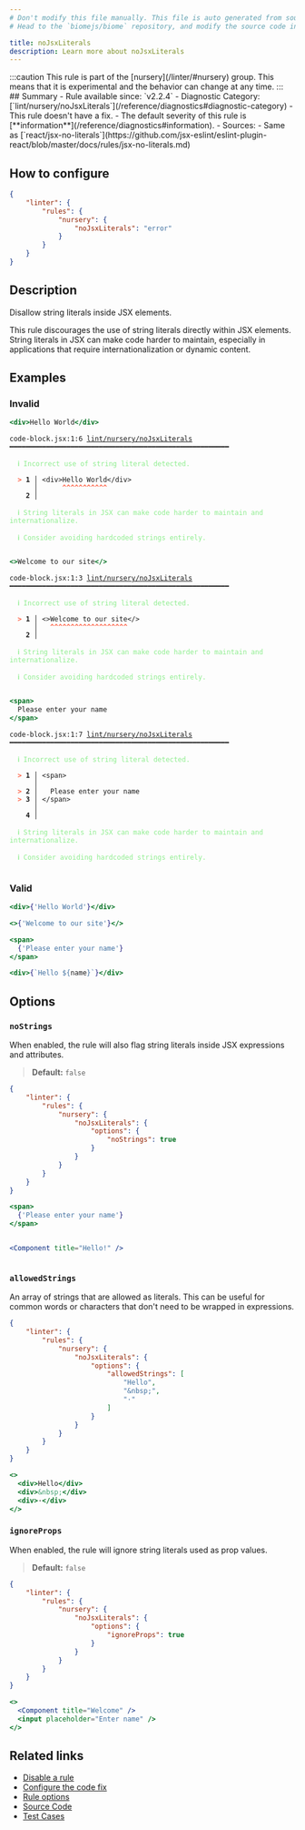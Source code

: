 ```yaml
---
# Don't modify this file manually. This file is auto generated from source, and you will lose your changes next time the website is built.
# Head to the `biomejs/biome` repository, and modify the source code in there.

title: noJsxLiterals
description: Learn more about noJsxLiterals
---
```


<Tabs>
<TabItem label="JSX and TSX" icon="seti:javascript">
:::caution
This rule is part of the [nursery](/linter/#nursery) group. This means that it is experimental and the behavior can change at any time.
:::
## Summary
- Rule available since: `v2.2.4`
- Diagnostic Category: [`lint/nursery/noJsxLiterals`](/reference/diagnostics#diagnostic-category)
- This rule doesn't have a fix.
- The default severity of this rule is [**information**](/reference/diagnostics#information).
- Sources: 
  - Same as [`react/jsx-no-literals`](https://github.com/jsx-eslint/eslint-plugin-react/blob/master/docs/rules/jsx-no-literals.md)

## How to configure
```json title="biome.json"
{
	"linter": {
		"rules": {
			"nursery": {
				"noJsxLiterals": "error"
			}
		}
	}
}

```
## Description
Disallow string literals inside JSX elements.

This rule discourages the use of
string literals directly within JSX elements. String literals in JSX can make code harder
to maintain, especially in applications that require internationalization or dynamic content.

## Examples

### Invalid

```jsx
<div>Hello World</div>
```

<pre class="language-text"><code class="language-text">code-block.jsx:1:6 <a href="https://biomejs.dev/linter/rules/no-jsx-literals">lint/nursery/noJsxLiterals</a> ━━━━━━━━━━━━━━━━━━━━━━━━━━━━━━━━━━━━━━━━━━━━━━━━━━━━━━<br /><br />  <strong><span style="color: lightgreen;">ℹ</span></strong> <span style="color: lightgreen;">Incorrect use of string literal detected.</span><br />  <br />  <strong><span style="color: Tomato;">&gt;</span></strong> <strong>1 │ </strong>&lt;div&gt;Hello World&lt;/div&gt;<br />   <strong>   │ </strong>     <strong><span style="color: Tomato;">^</span></strong><strong><span style="color: Tomato;">^</span></strong><strong><span style="color: Tomato;">^</span></strong><strong><span style="color: Tomato;">^</span></strong><strong><span style="color: Tomato;">^</span></strong><strong><span style="color: Tomato;">^</span></strong><strong><span style="color: Tomato;">^</span></strong><strong><span style="color: Tomato;">^</span></strong><strong><span style="color: Tomato;">^</span></strong><strong><span style="color: Tomato;">^</span></strong><strong><span style="color: Tomato;">^</span></strong><br />    <strong>2 │ </strong><br />  <br />  <strong><span style="color: lightgreen;">ℹ</span></strong> <span style="color: lightgreen;">String literals in JSX can make code harder to maintain and internationalize.</span><br />  <br />  <strong><span style="color: lightgreen;">ℹ</span></strong> <span style="color: lightgreen;">Consider avoiding hardcoded strings entirely.</span><br />  <br /></code></pre>

```jsx
<>Welcome to our site</>
```

<pre class="language-text"><code class="language-text">code-block.jsx:1:3 <a href="https://biomejs.dev/linter/rules/no-jsx-literals">lint/nursery/noJsxLiterals</a> ━━━━━━━━━━━━━━━━━━━━━━━━━━━━━━━━━━━━━━━━━━━━━━━━━━━━━━<br /><br />  <strong><span style="color: lightgreen;">ℹ</span></strong> <span style="color: lightgreen;">Incorrect use of string literal detected.</span><br />  <br />  <strong><span style="color: Tomato;">&gt;</span></strong> <strong>1 │ </strong>&lt;&gt;Welcome to our site&lt;/&gt;<br />   <strong>   │ </strong>  <strong><span style="color: Tomato;">^</span></strong><strong><span style="color: Tomato;">^</span></strong><strong><span style="color: Tomato;">^</span></strong><strong><span style="color: Tomato;">^</span></strong><strong><span style="color: Tomato;">^</span></strong><strong><span style="color: Tomato;">^</span></strong><strong><span style="color: Tomato;">^</span></strong><strong><span style="color: Tomato;">^</span></strong><strong><span style="color: Tomato;">^</span></strong><strong><span style="color: Tomato;">^</span></strong><strong><span style="color: Tomato;">^</span></strong><strong><span style="color: Tomato;">^</span></strong><strong><span style="color: Tomato;">^</span></strong><strong><span style="color: Tomato;">^</span></strong><strong><span style="color: Tomato;">^</span></strong><strong><span style="color: Tomato;">^</span></strong><strong><span style="color: Tomato;">^</span></strong><strong><span style="color: Tomato;">^</span></strong><strong><span style="color: Tomato;">^</span></strong><br />    <strong>2 │ </strong><br />  <br />  <strong><span style="color: lightgreen;">ℹ</span></strong> <span style="color: lightgreen;">String literals in JSX can make code harder to maintain and internationalize.</span><br />  <br />  <strong><span style="color: lightgreen;">ℹ</span></strong> <span style="color: lightgreen;">Consider avoiding hardcoded strings entirely.</span><br />  <br /></code></pre>

```jsx
<span>
  Please enter your name
</span>
```

<pre class="language-text"><code class="language-text">code-block.jsx:1:7 <a href="https://biomejs.dev/linter/rules/no-jsx-literals">lint/nursery/noJsxLiterals</a> ━━━━━━━━━━━━━━━━━━━━━━━━━━━━━━━━━━━━━━━━━━━━━━━━━━━━━━<br /><br />  <strong><span style="color: lightgreen;">ℹ</span></strong> <span style="color: lightgreen;">Incorrect use of string literal detected.</span><br />  <br />  <strong><span style="color: Tomato;">&gt;</span></strong> <strong>1 │ </strong>&lt;span&gt;<br />   <strong>   │ </strong>      <br />  <strong><span style="color: Tomato;">&gt;</span></strong> <strong>2 │ </strong>  Please enter your name<br />  <strong><span style="color: Tomato;">&gt;</span></strong> <strong>3 │ </strong>&lt;/span&gt;<br />   <strong>   │ </strong><br />    <strong>4 │ </strong><br />  <br />  <strong><span style="color: lightgreen;">ℹ</span></strong> <span style="color: lightgreen;">String literals in JSX can make code harder to maintain and internationalize.</span><br />  <br />  <strong><span style="color: lightgreen;">ℹ</span></strong> <span style="color: lightgreen;">Consider avoiding hardcoded strings entirely.</span><br />  <br /></code></pre>

### Valid

```jsx
<div>{'Hello World'}</div>
```

```jsx
<>{'Welcome to our site'}</>
```

```jsx
<span>
  {'Please enter your name'}
</span>
```

```jsx
<div>{`Hello ${name}`}</div>
```

## Options

### `noStrings`

When enabled, the rule will also flag string literals inside JSX expressions and attributes.

>**Default:** `false`


```json title='biome.json'
{
	"linter": {
		"rules": {
			"nursery": {
				"noJsxLiterals": {
					"options": {
						"noStrings": true
					}
				}
			}
		}
	}
}

```

```jsx
<span>
  {'Please enter your name'}
</span>
```

<pre class="language-text"><code class="language-text"></code></pre>

```jsx
<Component title="Hello!" />
```

<pre class="language-text"><code class="language-text"></code></pre>

### `allowedStrings`

An array of strings that are allowed as literals. This can be useful for common words
or characters that don't need to be wrapped in expressions.

```json title='biome.json'
{
	"linter": {
		"rules": {
			"nursery": {
				"noJsxLiterals": {
					"options": {
						"allowedStrings": [
							"Hello",
							"&nbsp;",
							"·"
						]
					}
				}
			}
		}
	}
}

```

```jsx
<>
  <div>Hello</div>
  <div>&nbsp;</div>
  <div>·</div>
</>
```

### `ignoreProps`

When enabled, the rule will ignore string literals used as prop values.

>**Default:** `false`


```json title='biome.json'
{
	"linter": {
		"rules": {
			"nursery": {
				"noJsxLiterals": {
					"options": {
						"ignoreProps": true
					}
				}
			}
		}
	}
}

```

```jsx
<>
  <Component title="Welcome" />
  <input placeholder="Enter name" />
</>
```

## Related links

- [Disable a rule](/linter/#disable-a-rule)
- [Configure the code fix](/linter#configure-the-code-fix)
- [Rule options](/linter/#rule-options)
- [Source Code](https://github.com/biomejs/biome/blob/main/crates/biome_js_analyze/src/lint/nursery/no_jsx_literals.rs)
- [Test Cases](https://github.com/biomejs/biome/blob/main/crates/biome_js_analyze/tests/specs/nursery/noJsxLiterals)

</TabItem>
</Tabs>

